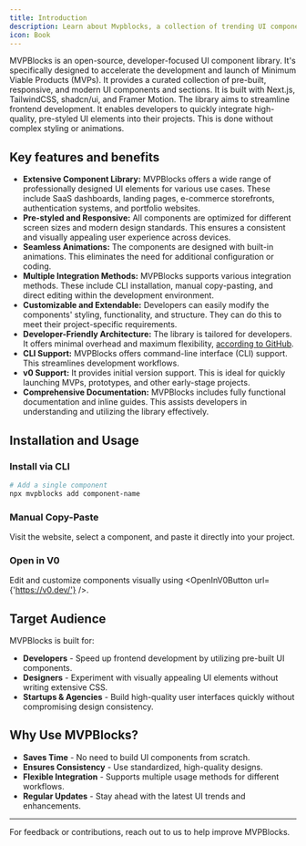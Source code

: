 ```yaml
---
title: Introduction
description: Learn about Mvpblocks, a collection of trending UI components for your website.
icon: Book
---
```



MVPBlocks is an open-source, developer-focused UI component library. It's specifically designed to accelerate the development and launch of Minimum Viable Products (MVPs). It provides a curated collection of pre-built, responsive, and modern UI components and sections. It is built with Next.js, TailwindCSS, shadcn/ui, and Framer Motion. The library aims to streamline frontend development. It enables developers to quickly integrate high-quality, pre-styled UI elements into their projects. This is done without complex styling or animations.

## Key features and benefits

*   **Extensive Component Library:** MVPBlocks offers a wide range of professionally designed UI elements for various use cases. These include SaaS dashboards, landing pages, e-commerce storefronts, authentication systems, and portfolio websites.
*   **Pre-styled and Responsive:** All components are optimized for different screen sizes and modern design standards. This ensures a consistent and visually appealing user experience across devices.
*   **Seamless Animations:** The components are designed with built-in animations. This eliminates the need for additional configuration or coding.
*   **Multiple Integration Methods:** MVPBlocks supports various integration methods. These include CLI installation, manual copy-pasting, and direct editing within the development environment.
*   **Customizable and Extendable:** Developers can easily modify the components' styling, functionality, and structure. They can do this to meet their project-specific requirements.
*   **Developer-Friendly Architecture:** The library is tailored for developers. It offers minimal overhead and maximum flexibility, [according to GitHub](https://github.com/subhadeeproy3902/mvpblocks).
*   **CLI Support:** MVPBlocks offers command-line interface (CLI) support. This streamlines development workflows.
*   **v0 Support:** It provides initial version support. This is ideal for quickly launching MVPs, prototypes, and other early-stage projects.
*   **Comprehensive Documentation:** MVPBlocks includes fully functional documentation and inline guides. This assists developers in understanding and utilizing the library effectively.

## Installation and Usage

### Install via CLI
```sh
# Add a single component
npx mvpblocks add component-name
```

### Manual Copy-Paste
Visit the website, select a component, and paste it directly into your project.

### Open in V0
Edit and customize components visually using <OpenInV0Button url={'https://v0.dev/'} />.

## Target Audience

MVPBlocks is built for:

- **Developers** - Speed up frontend development by utilizing pre-built UI components.
- **Designers** - Experiment with visually appealing UI elements without writing extensive CSS.
- **Startups & Agencies** - Build high-quality user interfaces quickly without compromising design consistency.

## Why Use MVPBlocks?

- **Saves Time** - No need to build UI components from scratch.
- **Ensures Consistency** - Use standardized, high-quality designs.
- **Flexible Integration** - Supports multiple usage methods for different workflows.
- **Regular Updates** - Stay ahead with the latest UI trends and enhancements.

---
For feedback or contributions, reach out to us to help improve MVPBlocks.
